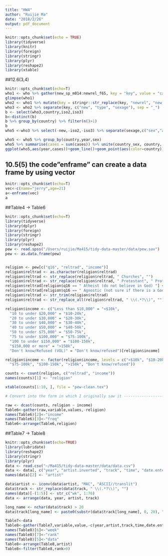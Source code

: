 ```yaml
---
title: "HW4"
author: "Ruijie Ma"
date: "2018/2/26"
output: pdf_document
---
```


```r
knitr::opts_chunk$set(echo = TRUE)
library(tidyverse)
library(knitr)
library(foreign)
library(stringr)
library(plyr)
library(reshape2)
library(xtable)
```
##12.6(3,4)
```r
knitr::opts_chunk$set(echo=T)
who1 <- who %>% gather(new_sp_m014:newrel_f65, key = "key", value = "cases", na.rm = TRUE)
glimpse(who1)
who2 <- who1 %>% mutate(key = stringr::str_replace(key, "newrel", "new_rel"))
who3 <- who2 %>% separate(key, c("new", "type", "sexage"), sep = "_")
b <- select(who3,country,iso2,iso3)
b<-distinct(b)
b %>% group_by(country) %>% filter(n()>1)
b
who5 <-who3 %>% select(-new,-iso2,-iso3) %>% separate(sexage,c("sex","age"),sep=1,)

who5 <- who5 %>% group_by(country,year,sex)
who5 %>% summarise(cases = sum(cases)) %>% unite(country_sex, country, sex, remove = FALSE)
ggplot(who5,aes(year,cases))+geom_line()+geom_point(aes(color=country))
```
## 10.5(5) the code"enframe" can create a data frame by using vector
```r
knitr::opts_chunk$set(echo=T)
vec<-c(name="jerry",age=21)
a<-enframe(vec)
a
```
##Table4 -> Table6
```r
knitr::opts_chunk$set(echo=T)
library(tidyverse)
library(dplyr)
library(foreign)
library(stringr)
library(plyr)
library(reshape2)
pew <- read.spss("/Users/ruijie/Ma415/tidy-data-master/data/pew.sav")
pew <- as.data.frame(pew)


religion <- pew[c("q16", "reltrad", "income")]
religion$reltrad <- as.character(religion$reltrad)
religion$reltrad <- str_replace(religion$reltrad, " Churches", "")
religion$reltrad <- str_replace(religion$reltrad, " Protestant", " Prot")
religion$reltrad[religion$q16 == " Atheist (do not believe in God) "] <- "Atheist"
religion$reltrad[religion$q16 == " Agnostic (not sure if there is a God) "] <- "Agnostic"
religion$reltrad <- str_trim(religion$reltrad)
religion$reltrad <- str_replace_all(religion$reltrad, " \\(.*?\\)", "")

religion$income <- c("Less than $10,000" = "<$10k", 
  "10 to under $20,000" = "$10-20k", 
  "20 to under $30,000" = "$20-30k", 
  "30 to under $40,000" = "$30-40k", 
  "40 to under $50,000" = "$40-50k", 
  "50 to under $75,000" = "$50-75k",
  "75 to under $100,000" = "$75-100k", 
  "100 to under $150,000" = "$100-150k", 
  "$150,000 or more" = ">150k", 
  "Don't know/Refused (VOL)" = "Don't know/refused")[religion$income]

religion$income <- factor(religion$income, levels = c("<$10k", "$10-20k", "$20-30k", "$30-40k", "$40-50k", "$50-75k", 
  "$75-100k", "$100-150k", ">150k", "Don't know/refused"))

counts <- count(religion, c("reltrad", "income"))
names(counts)[1] <- "religion"

xtable(counts[1:10, ], file = "pew-clean.tex")

# Convert into the form in which I originally saw it -------------------------

raw <- dcast(counts, religion ~ income)
Table6<-gather(raw,variable,values,-religion)
names(Table6)[2]<-"income"
names(Table6)[3]<-"freq"
Table6<-arrange(Table6,religion)
```
##Table7 -> Table8
```r
knitr::opts_chunk$set(echo=TRUE)
library(lubridate)
library(reshape2)
library(stringr)
library(plyr)
data <- read.csv("~/Ma415/tidy-data-master/data/data.csv")
data <- data[, c("year", "artist.inverted", "track", "time", "date.entered", "x1st.week", "x2nd.week", "x3rd.week", "x4th.week", "x5th.week", "x6th.week", "x7th.week", "x8th.week", "x9th.week", "x10th.week", "x11th.week", "x12th.week", "x13th.week", "x14th.week", "x15th.week", "x16th.week", "x17th.week", "x18th.week", "x19th.week", "x20th.week", "x21st.week", "x22nd.week", "x23rd.week", "x24th.week", "x25th.week", "x26th.week", "x27th.week", "x28th.week", "x29th.week", "x30th.week", "x31st.week", "x32nd.week", "x33rd.week", "x34th.week", "x35th.week", "x36th.week", "x37th.week", "x38th.week", "x39th.week", "x40th.week", "x41st.week", "x42nd.week", "x43rd.week", "x44th.week", "x45th.week", "x46th.week", "x47th.week", "x48th.week", "x49th.week", "x50th.week", "x51st.week", "x52nd.week", "x53rd.week", "x54th.week", "x55th.week", "x56th.week", "x57th.week", "x58th.week", "x59th.week", "x60th.week", "x61st.week", "x62nd.week", "x63rd.week", "x64th.week", "x65th.week", "x66th.week", "x67th.week", "x68th.week", "x69th.week", "x70th.week", "x71st.week", "x72nd.week", "x73rd.week", "x74th.week", "x75th.week", "x76th.week")]
names(data)[2] <- "artist"

data$artist <- iconv(data$artist, "MAC", "ASCII//translit")
data$track <- str_replace(data$track, " \\(.*?\\)", "")
names(data)[-(1:5)] <- str_c("wk", 1:76)
data <- arrange(data, year, artist, track)

long_name <- nchar(data$track) > 20
data$track[long_name] <- paste0(substr(data$track[long_name], 0, 20), "...")

Table7<-data
Table8<-gather(Table7,variable,value,-c(year,artist,track,time,date.entered))
names(Table8)[6]<-"week"
names(Table8)[7]<-"rank"
names(Table8)[5]<-"data"
Table8<-arrange(Table8,artist)
Table8<-filter(Table8,rank>0)

```